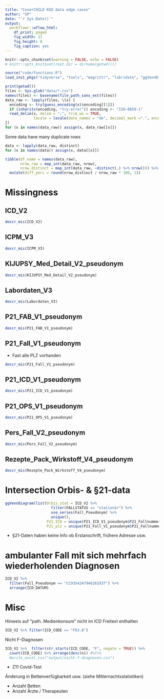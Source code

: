 ```yaml
---
title: "CoverCHILD KGU data edge cases"
author: "SP"
date: "`r Sys.Date()`"
output: 
  workflowr::wflow_html: 
    df_print: paged
    fig_width: 11
    fig_height: 8
    fig_caption: yes
---
```


```r
knitr::opts_chunk$set(warning = FALSE, echo = FALSE)
# knitr::opts_knit$set(root.dir = dirname(getwd()))
```

```r
source("code/functions.R")
load_inst_pkgs("tidyverse", "tools", "magrittr", "lubridate", "ggVennDiagram", "psych")
```


```r
print(getwd())
files <- Sys.glob("data/*.csv")
names(files) <- basename(file_path_sans_ext(files))
data_raw <- lapply(files, \(x) {
  encoding <- try(guess_encoding(x)$encoding[[1]])
  if (inherits(encoding, "try-error")) encoding <- "ISO-8859-1"
  read_delim(x, delim = ";", trim_ws = TRUE,
             locale = locale(date_names = "de", decimal_mark =".", encoding = encoding))
})
for (x in names(data_raw)) assign(x, data_raw[[x]])
```


Some data have many duplicate rows
```r
data <- lapply(data_raw, distinct)
for (x in names(data)) assign(x, data[[x]])

tibble(df_name = names(data_raw), 
       nrow_raw = map_int(data_raw, nrow), 
       nrow_distinct = map_int(data_raw, ~distinct(.) %>% nrow())) %>% 
  mutate(diff_perc = round(nrow_distinct / nrow_raw * 100, 1))
```

# Missingness {.tabset}
## ICD_V2
```r
descr_mis(ICD_V2)
```

## ICPM_V3
```r
descr_mis(ICPM_V3)
```

## KIJUPSY_Med_Detail_V2_pseudonym
```r
descr_mis(KIJUPSY_Med_Detail_V2_pseudonym)
```

## Labordaten_V3
```r
descr_mis(Labordaten_V3)
```

## P21_FAB_V1_pseudonym
```r
descr_mis(P21_FAB_V1_pseudonym)
```

## P21_Fall_V1_pseudonym
- Fast alle PLZ vorhanden
```r
descr_mis(P21_Fall_V1_pseudonym)
```

## P21_ICD_V1_pseudonym
```r
descr_mis(P21_ICD_V1_pseudonym)
```

## P21_OPS_V1_pseudonym
```r
descr_mis(P21_OPS_V1_pseudonym)
```

## Pers_Fall_V2_pseudonym
```r
descr_mis(Pers_Fall_V2_pseudonym)
```

## Rezepte_Pack_Wirkstoff_V4_pseudonym
```r
descr_mis(Rezepte_Pack_Wirkstoff_V4_pseudonym)
```


# Intersection Orbis- & §21-data
```r
ggVennDiagram(list(Orbis_stat = ICD_V2 %>% 
                     filter(FALLSTATUS == "stationär") %>% 
                     use_series(Fall_Pseudonym) %>% 
                     unique(),
                   P21_ICD = unique(P21_ICD_V1_pseudonym$P21_Fallnummer_Pseudonym),
                   P21_plz = unique(P21_Fall_V1_pseudonym$P21_Fallnummer_Pseudonym)))
```
- §21-Daten haben keine Info ob Erstanschrift, frühere Adresse usw.

# ambulanter Fall mit sich mehrfach wiederholenden Diagnosen
```r
ICD_V2 %>% 
  filter(Fall_Pseudonym == "CC9354247946261937") %>% 
  arrange(ICD_DATUM)
```

# Misc
Hinweis auf "path. Medienkonsum" nicht im ICD Freitext enthalten
```r
ICD_V2 %>% filter(ICD_CODE == "F63.8")
```
Nicht F-Diagnosen
```r
ICD_V2 %>%  filter(str_starts(ICD_CODE, "F", negate = TRUE)) %>% 
  count(ICD_CODE) %>% arrange(desc(n)) #%T>%
  #write_excel_csv("output/nicht-f-diagnosen.csv")
```
- Z11 Covid-Test


Änderung in Bettenverfügbarkeit usw. (siehe Mitternachtsstatistiken)

- Anzahl Betten
- Anzahl Ärzte / Therapeuten
